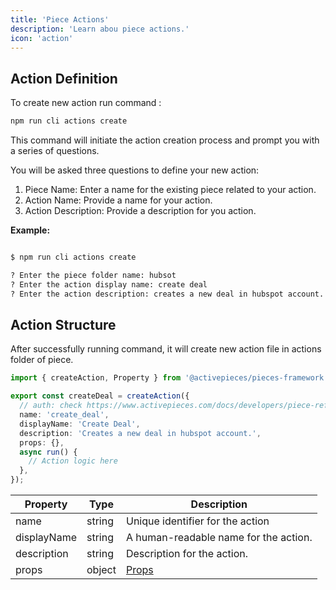```yaml
---
title: 'Piece Actions'
description: 'Learn abou piece actions.'
icon: 'action'
---
```


## Action Definition

To create new action run command :

```bash
npm run cli actions create
```

This command will initiate the action creation process and prompt you with a series of questions.

You will be asked three questions to define your new action:

1. Piece Name: Enter a name for the existing piece related to your action.
2. Action Name: Provide a name for your action.
3. Action Description: Provide a description for you action.

**Example:**

```bash

$ npm run cli actions create

? Enter the piece folder name: hubsot
? Enter the action display name: create deal
? Enter the action description: creates a new deal in hubspot account.
```

## Action Structure

After successfully running command, it will create new action file in actions folder of piece.

```typescript
import { createAction, Property } from '@activepieces/pieces-framework';

export const createDeal = createAction({
  // auth: check https://www.activepieces.com/docs/developers/piece-reference/authentication,
  name: 'create_deal',
  displayName: 'Create Deal',
  description: 'Creates a new deal in hubspot account.',
  props: {},
  async run() {
    // Action logic here
  },
});
```

| Property    | Type   | Description                           |
| ----------- | ------ | ------------------------------------- |
| name        | string | Unique identifier for the action      |
| displayName | string | A human-readable name for the action. |
| description | string | Description for the action.           |
| props       | object | [Props]()                             |

